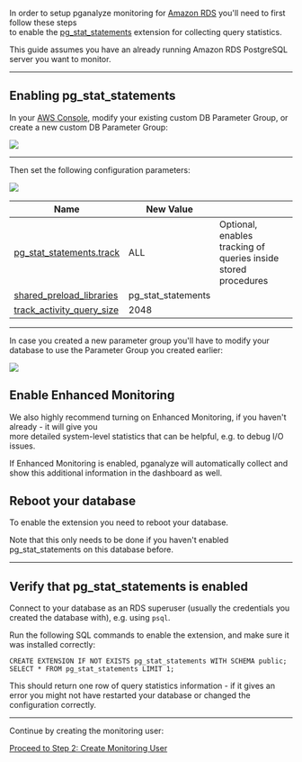 
In order to setup pganalyze monitoring for [Amazon RDS](https://aws.amazon.com/rds/postgresql/) you'll need to first follow these steps<br />
to enable the [pg\_stat\_statements](http://www.postgresql.org/docs/current/static/pgstatstatements.html) extension for collecting query statistics.

This guide assumes you have an already running Amazon RDS PostgreSQL server you want to monitor.

---

## Enabling pg\_stat\_statements

In your [AWS Console](https://console.aws.amazon.com/rds/), modify your existing custom DB Parameter Group, or create a new custom DB Parameter Group:

<img src={imgRdsParamGroup} />

---

Then set the following configuration parameters:

<img src={imgRdsParamGroup2} />

 Name | New Value | &nbsp;
 ---- | ------ | -------
 [pg\_stat\_statements.track](https://demo.pganalyze.com/databases/6/config/track_activity_query_size) | ALL | Optional, enables tracking of queries inside stored procedures
[shared\_preload\_libraries](https://demo.pganalyze.com/databases/6/config/shared_preload_libraries) | pg\_stat\_statements
[track\_activity\_query\_size](https://demo.pganalyze.com/databases/6/config/track_activity_query_size) | 2048

---

In case you created a new parameter group you'll have to modify your database to use the Parameter Group you created earlier:<br />

<img src={imgRdsEnableParamGroup} />

## Enable Enhanced Monitoring

We also highly recommend turning on Enhanced Monitoring, if you haven't already - it will give you<br />
more detailed system-level statistics that can be helpful, e.g. to debug I/O issues.<br />

If Enhanced Monitoring is enabled, pganalyze will automatically collect and show this additional information in the dashboard as well.

## Reboot your database

To enable the extension you need to reboot your database.

Note that this only needs to be done if you haven't enabled pg\_stat\_statements on this database before.

---

## Verify that pg\_stat\_statements is enabled

Connect to your database as an RDS superuser (usually the credentials you created the database with), e.g. using `psql`.

Run the following SQL commands to enable the extension, and make sure it was installed correctly:

```
CREATE EXTENSION IF NOT EXISTS pg_stat_statements WITH SCHEMA public;
SELECT * FROM pg_stat_statements LIMIT 1;
```

This should return one row of query statistics information - if it gives an error you might not have restarted your database or changed the configuration correctly.

---

Continue by creating the monitoring user:

[Proceed to Step 2: Create Monitoring User](/docs/install/amazon_rds/02_create_monitoring_user)

<br />
<div><SignupCTA event-label="Docs"></SignupCTA></div>
